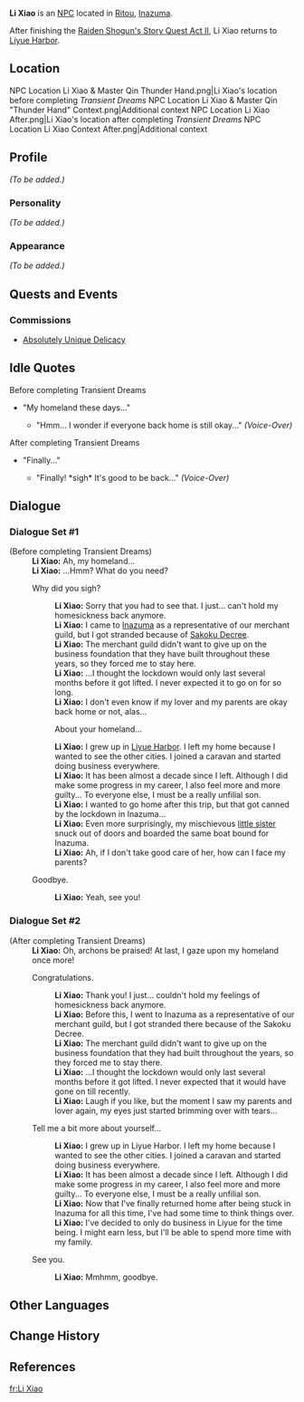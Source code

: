 {{Meta
<!-- REMOVE THIS TEMPLATE AFTER ADDING MISSING INFO -->
|missing_NPC_profile  = yes
}}
{{Character Infobox
|type             = NPC
|image            = NPC Li Xiao.png
|region           = Inazuma
|region2          = Liyue
|title            = Merchant
|sibling          = Tiger Li
}}
'''Li Xiao''' is an [[NPC]] located in [[Ritou]], [[Inazuma]].

After finishing the [[Imperatrix Umbrosa Chapter|Raiden Shogun's Story Quest Act II]], Li Xiao returns to [[Liyue Harbor]].

==Location==
<gallery hideaddbutton="true" captionalign="center">
NPC Location Li Xiao & Master Qin Thunder Hand.png|Li Xiao's location before completing ''Transient Dreams''
NPC Location Li Xiao & Master Qin "Thunder Hand" Context.png|Additional context
NPC Location Li Xiao After.png|Li Xiao's location after completing ''Transient Dreams''
NPC Location Li Xiao Context After.png|Additional context
</gallery>

==Profile==
<!-- detailed story/lore information goes here -->
''(To be added.)''

===Personality===
''(To be added.)''

===Appearance===
''(To be added.)''

==Quests and Events==
===Commissions===
* [[Absolutely Unique Delicacy]]

==Idle Quotes==
;Before completing Transient Dreams
*"My homeland these days..."
**{{A|VO Li Xiao 01.ogg}} "Hmm... I wonder if everyone back home is still okay..." ''(Voice-Over)''

;After completing Transient Dreams
*"Finally..."
**{{A|VO Li Xiao 02.ogg}} "Finally! *sigh* It's good to be back..." ''(Voice-Over)''

==Dialogue==
===Dialogue Set #1===
{{Dialogue start}}
;(Before completing Transient Dreams)
:'''Li Xiao:''' Ah, my homeland...
:'''Li Xiao:''' ...Hmm? What do you need?
:{{DIcon}} Why did you sigh?
::'''Li Xiao:''' Sorry that you had to see that. I just... can't hold my homesickness back anymore.
::'''Li Xiao:''' I came to [[Inazuma]] as a representative of our merchant guild, but I got stranded because of [[Sakoku Decree]].
::'''Li Xiao:''' The merchant guild didn't want to give up on the business foundation that they have built throughout these years, so they forced me to stay here.
::'''Li Xiao:''' ...I thought the lockdown would only last several months before it got lifted. I never expected it to go on for so long.
::'''Li Xiao:''' I don't even know if my lover and my parents are okay back home or not, alas...
::{{DIcon}} About your homeland...
::'''Li Xiao:''' I grew up in [[Liyue Harbor]]. I left my home because I wanted to see the other cities. I joined a caravan and started doing  business everywhere.
::'''Li Xiao:''' It has been almost a decade since I left. Although I did make some progress in my career, I also feel more and more guilty... To everyone else, I must be a really unfilial son.
::'''Li Xiao:''' I wanted to go home after this trip, but that got canned by the lockdown in Inazuma...
::'''Li Xiao:''' Even more surprisingly, my mischievous [[Tiger Li|little sister]] snuck out of doors and boarded the same boat bound for Inazuma.
::'''Li Xiao:''' Ah, if I don't take good care of her, how can I face my parents?
:{{DIcon}} Goodbye.
::'''Li Xiao:''' Yeah, see you!
{{Dialogue end}}

===Dialogue Set #2===
{{Dialogue start}}
;(After completing Transient Dreams)
:'''Li Xiao:''' Oh, archons be praised! At last, I gaze upon my homeland once more!
:{{DIcon}} Congratulations.
::'''Li Xiao:''' Thank you! I just... couldn't hold my feelings of homesickness back anymore.
::'''Li Xiao:''' Before this, I went to Inazuma as a representative of our merchant guild, but I got stranded there because of the Sakoku Decree.
::'''Li Xiao:''' The merchant guild didn't want to give up on the business foundation that they had built throughout the years, so they forced me to stay there.
::'''Li Xiao:''' ...I thought the lockdown would only last several months before it got lifted. I never expected that it would have gone on till recently.
::'''Li Xiao:''' Laugh if you like, but the moment I saw my parents and lover again, my eyes just started brimming over with tears...
:{{DIcon}} Tell me a bit more about yourself...
::'''Li Xiao:''' I grew up in Liyue Harbor. I left my home because I wanted to see the other cities. I joined a caravan and started doing business everywhere.
::'''Li Xiao:''' It has been almost a decade since I left. Although I did make some progress in my career, I also feel more and more guilty... To everyone else, I must be a really unfilial son.
::'''Li Xiao:''' Now that I've finally returned home after being stuck in Inazuma for all this time, I've had some time to think things over.
::'''Li Xiao:''' I've decided to only do business in Liyue for the time being. I might earn less, but I'll be able to spend more time with my family.
:{{DIcon}} See you.
::'''Li Xiao:''' Mmhmm, goodbye.
{{Dialogue end}}

==Other Languages==
{{Other Languages
|default_hidden = 1
|en      = Li Xiao
|zhs     = 李晓
|zhs_rm  = Lǐ Xiǎo
|zht     = 李曉
|zht_rm  = Lǐ Xiǎo
|ja      = 李暁
|ja_rm   = Rigyou{{Assumed}}
|ko      = 이효
|ko_rm   = I Hyo
|es      = Li Xiao
|fr      = Li Xiao
|ru      = Ли Сяо
|th      = Li Xiao
|vi      = Li Xiao
|de      = Li Xiao
|id      = Li Xiao
|pt      = Li Xiao
}}

==Change History==
{{Change History|2.0}}

==References==
{{Reflist}}

[[fr:Li Xiao]]